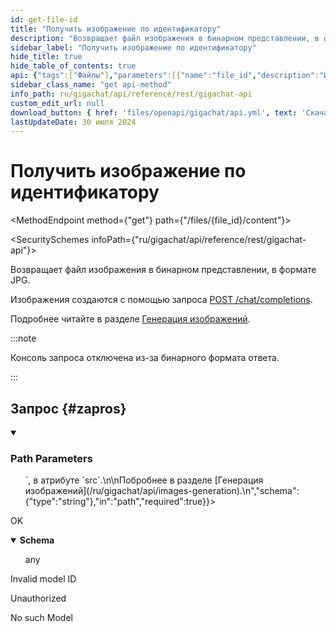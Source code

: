 ```yaml
---
id: get-file-id
title: "Получить изображение по идентификатору"
description: "Возвращает файл изображения в бинарном представлении, в формате JPG."
sidebar_label: "Получить изображение по идентификатору"
hide_title: true
hide_table_of_contents: true
api: {"tags":["Файлы"],"parameters":[{"name":"file_id","description":"Идентификатор созданного изображения, полученный в ответ на запрос пользователя.\nСодержится в ответе модели, в теге `<img>`, в атрибуте `src`.\n\nПобробнее в разделе [Генерация изображений](/ru/gigachat/api/images-generation).\n","schema":{"type":"string"},"in":"path","required":true}],"responses":{"200":{"content":{"image/jpg":{}},"description":"OK"},"400":{"description":"Invalid model ID"},"401":{"description":"Unauthorized"},"404":{"description":"No such Model"}},"security":[{"Токен доступа":[]}],"operationId":"getFileId","description":"Возвращает файл изображения в бинарном представлении, в формате JPG.\n\nИзображения создаются с помощью запроса [POST /chat/completions](/ru/gigachat/api/reference/rest/post-chat).\n\nПодробнее читайте в разделе [Генерация изображений](/ru/gigachat/api/images-generation).\n\n:::note\n\nКонсоль запроса отключена из-за бинарного формата ответа.\n\n:::\n","method":"get","path":"/files/{file_id}/content","servers":[{"url":"https://gigachat.devices.sberbank.ru/api/v1"},{"url":"https://gigachat-preview.devices.sberbank.ru/api/v1"}],"securitySchemes":{"Базовая аутентификация":{"description":"Базовая (Basic) аутентификация с помощью авторизационных данных — строки, полученной в результате кодирования в base64 идентификатора (Client ID) и клиентского ключа (Client Secret) API.\n\nАвторизационные данные передаются в заголовке `Authorization`, в запросе на [получение токена доступа](/ru/gigachat/api/reference/rest/post-token).\n\n<Admonition type=\"note\">\n\nКак получить токен и авторизационные данные (Client Id и Client Secret) читайте в разделах [Быстрый старт для физических лиц](/ru/gigachat/individuals-quickstart) и [Быстрый старт для ИП и юридических лиц](/ru/gigachat/legal-quickstart).\n\n</Admonition>\n","scheme":"basic","type":"http"},"Токен доступа":{"description":"Аутентификация с помощью токена доступа. Используется во всех запросах к GigaChat API, кроме запроса на [получение токена доступа](/ru/gigachat/api/reference/rest/post-token).","type":"http","scheme":"bearer","bearerFormat":"JWT"}},"info":{"title":"GigaChat API","version":"1.0.0","contact":{"name":"GigaChat API","url":"https://developers.sber.ru/portal/products/gigachat-api","email":"gigachat@sberbank.ru"},"description":"\nСправочная документация по REST API нейросетевой модели GigaChat.\n\nО стоимости и условиях использования GigaChat API вы можете узнать в разделе [Тарифы и оплата](/ru/gigachat/api/tariffs).\n\n## Получение токена доступа и авторизация запросов\n\nЗапросы к GigaChat API передаются по адресу `https://gigachat.devices.sberbank.ru/` и авторизуются с помощью токена доступа по протоколу [OAuth 2.0](https://tools.ietf.org/html/rfc6749).\nТокен доступа передается в заголовке `Authorization`:\n\n```sh\ncurl -L -X GET 'https://gigachat.devices.sberbank.ru/api/v1/models' \\\n-H 'Accept: application/json' \\\n-H 'Authorization: Bearer <токен_доступа>'\n```\n\n:::tip\n\nВы также можете передавать запросы к [моделям в раннем доступе](/ru/gigachat/models#obrashenie-k-modelyam-rannego-dostupa).\nИх возможности могут отличаться от моделей, доступных в промышленном контуре.\n\nДля обращения к моделям в раннем доступе передавайте запросы по адресу `https://gigachat-preview.devices.sberbank.ru/`.\n\n:::\n\nЧтобы получить токен, отправьте запрос [POST /api/v2/oauth](/ru/gigachat/api/reference/rest/post-token):\n\n```sh\ncurl -L -X POST 'https://ngw.devices.sberbank.ru:9443/api/v2/oauth' \\\n-H 'Content-Type: application/x-www-form-urlencoded' \\\n-H 'Accept: application/json' \\\n-H 'RqUID: <идентификатор_запроса>' \\\n-H 'Authorization: Basic <авторизационные_данные>' \\\n--data-urlencode 'scope=GIGACHAT_API_PERS'\n```\n\nГде:\n\n* `RqUID` — обязательный заголовок, в котором нужно передать уникальный идентификатор запроса в формате `uuid4`.\n* `Authorization` — обязательный заголовок, в котором нужно передать авторизационные данные — строку, полученную в результате кодирования в base64 идентификатора (Client ID) и клиентского ключа (Client Secret) API.\n* `scope` — обязательное поле в теле запроса, которое указывает к какой версии API выполняется запрос. Возможные значения:\n  * `GIGACHAT_API_PERS` — доступ для физических лиц.\n  * `GIGACHAT_API_B2B` — доступ для ИП и юридических лиц [по предоплате](/ru/gigachat/api/tariffs#platnye-pakety-pri-rabote-po-predoplatnoy-sheme).\n  * `GIGACHAT_API_CORP` — доступ для ИП и юридических лиц [по постоплате](/ru/gigachat/api/legal-postpaid).\n\nПри успешном выполнении запроса GigaChat API вернет токен доступа, который действует в течение 30 минут:\n\n```json\n{\n  \"access_token\": \"eyJhbGci3iJkaXIiLCJlbmMiOiJBMTI4R0NNIiwidHlwIjoiSldUIn0..Dx7iF7cCxL8SSTKx.Uu9bPK3tPe_crdhOJqU3fmgJo_Ffvt4UsbTG6Nn0CHghuZgA4mD9qiUiSVC--okoGFkjO77W.vjYrk3T7vGM6SoxytPkDJw\",\n  \"expires_at\": 1679471442\n}\n```\n\n:::note\n\nКак получить токен и авторизационные данные (Client Id и Client Secret) читайте в разделах [Быстрый старт для физических лиц](/ru/gigachat/individuals-quickstart) и [Быстрый старт для ИП и юридических лиц](/ru/gigachat/legal-quickstart).\n\n:::\n"},"postman":{"name":"Получить изображение по идентификатору","description":{"content":"Возвращает файл изображения в бинарном представлении, в формате JPG.\n\nИзображения создаются с помощью запроса [POST /chat/completions](/ru/gigachat/api/reference/rest/post-chat).\n\nПодробнее читайте в разделе [Генерация изображений](/ru/gigachat/api/images-generation).\n\n:::note\n\nКонсоль запроса отключена из-за бинарного формата ответа.\n\n:::\n","type":"text/plain"},"url":{"path":["files",":file_id","content"],"host":["{{baseUrl}}"],"query":[],"variable":[{"disabled":false,"description":{"content":"(Required) Идентификатор созданного изображения, полученный в ответ на запрос пользователя.\nСодержится в ответе модели, в теге `<img>`, в атрибуте `src`.\n\nПобробнее в разделе [Генерация изображений](/ru/gigachat/api/images-generation).\n","type":"text/plain"},"type":"any","value":"","key":"file_id"}]},"header":[{"key":"Accept","value":"image/jpg"}],"method":"GET","auth":{"type":"bearer","bearer":[{"type":"any","value":"<Bearer Token>","key":"token"}]}}}
sidebar_class_name: "get api-method"
info_path: ru/gigachat/api/reference/rest/gigachat-api
custom_edit_url: null
download_button: { href: 'files/openapi/gigachat/api.yml', text: 'Скачать спецификацию' }
lastUpdateDate: 30 июля 2024
---
```



<h1 className={"openapi__heading"}>Получить изображение по идентификатору</h1>

<MethodEndpoint method={"get"} path={"/files/{file_id}/content"}></MethodEndpoint>

<SecuritySchemes infoPath={"ru/gigachat/api/reference/rest/gigachat-api"}></SecuritySchemes>



Возвращает файл изображения в бинарном представлении, в формате JPG.

Изображения создаются с помощью запроса [POST /chat/completions](/ru/gigachat/api/reference/rest/post-chat).

Подробнее читайте в разделе [Генерация изображений](/ru/gigachat/api/images-generation).

:::note

Консоль запроса отключена из-за бинарного формата ответа.

:::


## Запрос {#zapros}

<details style={{"marginBottom":"1rem"}} className={"openapi-markdown__details"} data-collapsed={false} open={true}><summary style={{}}><h3 className={"openapi-markdown__details-summary-header-params"}>Path Parameters</h3></summary><div><ul><ParamsItem className={"paramsItem"} param={{"name":"file_id","description":"Идентификатор созданного изображения, полученный в ответ на запрос пользователя.\nСодержится в ответе модели, в теге `<img>`, в атрибуте `src`.\n\nПобробнее в разделе [Генерация изображений](/ru/gigachat/api/images-generation).\n","schema":{"type":"string"},"in":"path","required":true}}></ParamsItem></ul></div></details><div><div><ApiTabs><TabItem label={"200"} value={"200"}><div>

OK

</div><div><MimeTabs className={"openapi-tabs__mime"} schemaType={"response"}><TabItem label={"image/jpg"} value={"image/jpg"}><SchemaTabs className={"openapi-tabs__schema"}><TabItem label={"Schema"} value={"Schema"}><details style={{}} className={"openapi-markdown__details response"} data-collapsed={false} open={true}><summary style={{}} className={"openapi-markdown__details-summary-response"}><strong>Schema</strong></summary><div style={{"textAlign":"left","marginLeft":"1rem"}}></div><ul style={{"marginLeft":"1rem"}}>any</ul></details></TabItem></SchemaTabs></TabItem></MimeTabs></div></TabItem><TabItem label={"400"} value={"400"}><div>

Invalid model ID

</div><div></div></TabItem><TabItem label={"401"} value={"401"}><div>

Unauthorized

</div><div></div></TabItem><TabItem label={"404"} value={"404"}><div>

No such Model

</div><div></div></TabItem></ApiTabs></div></div>
      